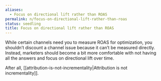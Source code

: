 ```yaml
---
aliases:
  - Focus on directional lift rather than ROAS
permalink: n/focus-on-directional-lift-rather-than-roas
status: seedling
title: Focus on directional lift rather than ROAS
---
```

While certain channels need you to measure ROAS for optimization, you shouldn’t discount a channel issue because it can’t be measured directly. Instead, marketers should become a bit more comfortable with not having all the answers and focus on directional lift over time.

After all, [[attribution-is-not-incrementality|Attribution is not incrementality]].
